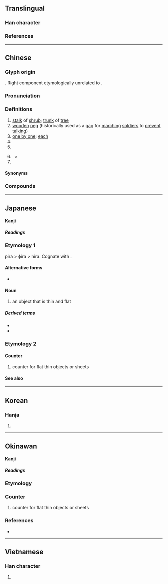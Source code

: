 {{character info}}
==Translingual==

===Han character===
{{Han char|rn=75|rad=木|as=04|sn=8|four=48940|canj=DOK|ids=⿰木攵}}

===References===
{{Han ref|kx=0516.080|dkj=14554|dj=0904.030|hdz=21171.010|uh=679A}}

----

==Chinese==
{{zh-forms}}

===Glyph origin===
{{Han etym}}
{{Han compound|木|文|ls=psc|c1=s|c2=p|t1=wood}}. Right component etymologically unrelated to {{zh-l|*攵}}.
{{rfe|zh|Was the original character 𣐀?}}

===Pronunciation===
{{zh-pron
|m=méi
|c=mui4
|h=pfs=
|md=
|mn=xm,qz,tw:mûi/zz:bôe
|w=3me
|mc=y
|oc=y
|cat=n,cls
}}

===Definitions===
{{zh-hanzi}}

# [[stalk]] of [[shrub]]; [[trunk]] of [[tree]]
# [[wooden]] [[peg]] (historically used as a [[gag]] for [[marching]] [[soldier]]s to [[prevent]] [[talk]]ing)
# [[one by one]]; [[each]]
# {{zh-classifier|[[small]], [[flat]] [[object]]s, such as [[coin]]s, [[stamp]]s, [[badge]]s, [[pearl]]s, [[sporting]] [[medal]]s|cat=y}}
# {{zh-classifier|[[rocket]]s, [[satellite]]s and certain [[weapon]]s (especially [[bomb]]s)}}
# {{lb|zh|literary|or|Hainanese}} {{zh-classifier|miscellany, general classifier}}
#* {{zh-x|kopi\Kopi 牛奶 飯珍 雞閹　這 枚 就是 海南 經典|Coffee with milk, rice balls and a capon, these are Hainan's classics.|MN-H|ref={{lang|zh|麦英}}, [https://www.youtube.com/watch?v=lfK_bAQQfPU&t=7s {{lang|zh|海南鸡饭}}]}}
# {{surname|zh}}

====Synonyms====
{{zh-dial|個}}

===Compounds===
{{zh-der|不可枚舉|不遑枚舉|不勝枚舉|猜枚|枚枚|枚舉|枚卜|馬工枚速|銜枚|鉗馬銜枚}}

----

==Japanese==

====Kanji====
{{ja-kanji|grade=6|rs=木04}}

=====Readings=====
{{ja-readings
|goon=まい, め
|kanon=ばい
|kun=ひら-
}}

===Etymology 1===
{{ja-kanjitab|ひら|yomi=k}}
pira > ɸira > hira. Cognate with {{m|ja|平|tr=hira||flat}}.

====Alternative forms====
* {{l|ja|片}}

====Noun====
{{ja-noun|ひら}}

# an object that is thin and flat

=====Derived terms=====
* {{ja-r|帷%子|かた%びら}}
* {{ja-r|湯%帷%子|ゆ%かた%びら}}

===Etymology 2===
{{ja-kanjitab|まい|yomi=o}}
{{rfe|ja}}

====Counter====
{{ja-pos|まい|counter}}

# counter for flat thin objects or sheets

====See also====
{{ja-number-counter:枚}}

----

==Korean==

===Hanja===
{{ko-hanja|매}}

# {{rfdef|ko|sort=木04}}

----

==Okinawan==

====Kanji====
{{ryu-kanji|grade=6|rs=木04}}

=====Readings=====
{{ryu-readings
|on=めー
}}

===Etymology===
{{ryu-kanjitab|めー|yomi=o}}
{{rfe|ryu}}

===Counter===
{{ryu-pos|counter|めー}}

# counter for flat thin objects or sheets

===References===
* {{R:Shuri-Naha Dialect Dictionary|メー|SN36311}}

----

==Vietnamese==

===Han character===
{{vi-readings|rs=木04|reading=mai}}

# {{rfdef|vi|sort=木04}}